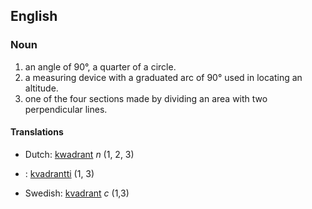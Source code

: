 ==English==
=== Noun ===
# an angle of 90&deg;, a quarter of a circle.
# a measuring device with a graduated arc of 90&deg; used in locating an altitude.
# one of the four sections made by dividing an area with two perpendicular lines.

====Translations====
*Dutch: [[kwadrant]]  ''n'' (1, 2, 3)
*{{fi}}: [[kvadrantti]] (1, 3)
*Swedish: [[kvadrant]] ''c'' (1,3)